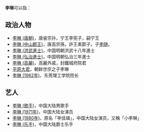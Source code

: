 '''李琳'''可以指：
== 政治人物 ==
* [[李琳_(唐朝)|李琳 (唐朝)]]，唐睿宗孙，宁王李宪子，嗣宁王
* [[李琳_(中山郡王)|李琳 (中山郡王)]]，唐高宗孫，許王素節子。子[[李随_(唐朝宗室)|李随]]。
* [[李琳_(洪武進士)|李琳 (洪武進士)]]，中国明朝洪武十八年進士
* [[李琳_(弘治進士)|李琳 (弘治進士)]]，中国明朝弘治三年進士
* [[李琳_(高麗)|李琳 (高麗)]]，高麗外戚，封鐵城府院君
* [[平原大君|平原大君]]，朝鲜世宗之子李琳
* [[李琳_(1962年)|李琳 (1962年)]]，东莞理工学院院长

== 艺人 ==
* [[李琳_(歌手)|李琳 (歌手)]]，中国大陆男歌手
* [[李琳_(1971年)|李琳 (1971年)]]，中国大陆女演员
* [[李琳_(1980年)|李琳 (1980年)]]，原名「李佳璘」，中国大陆女演员，又稱「小李琳」
* [[李琳_(乐手)|李琳 (乐手)]]，中国大陆爵士乐手
{{Disambig|L琳|Cat=二字李姓人名消歧义}}